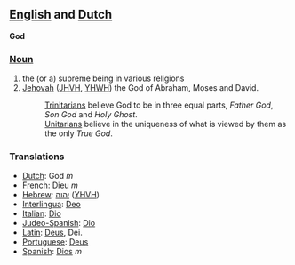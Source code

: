 ==[[English]] and [[Dutch]]==

'''God'''

===[[Noun]]===

#the (or a) supreme being in various religions
#[[Jehovah]] ([[JHVH]], [[YHWH]]) the God of Abraham, Moses and David.
#:[[Trinitarian]]s believe God to be in three equal parts, ''Father God'', ''Son God'' and ''Holy Ghost''.
#:[[Unitarian]]s believe in the uniqueness of what is viewed by them as the only ''True God''.

===Translations===
*[[Dutch]]: God ''m''
*[[French]]: [[Dieu]] ''m''
*[[Hebrew]]: [[יהוה]] ([[YHVH]])
*[[Interlingua]]: [[Deo]]
*[[Italian]]: [[Dio]]
*[[Judeo-Spanish]]: [[Dio]]
*[[Latin]]: [[Deus]], Dei.
*[[Portuguese]]: [[Deus]]
*[[Spanish]]: [[Dios]] ''m''